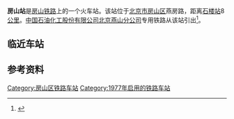 {{Infobox China railway station
|车站名称 = 房山站
|图片 = Fangshan_Railway_Station_(20181205120531).jpg
|图片介绍 = 已改为培训中心的房山火车站站房
|其他名称 = 
|车站拼音 = Fangshan
|英文名称 = Fangshan Railway Station
|车站代码 = 21218<ref>{{cite book|title=中华人民共和国铁路车站代码（GB/T 10302-2010）|publisher=中国标准出版社|year=2010|isbn=155066140495|ignore-isbn-error=true|pages=10}}</ref>
|电报码 = FRP<ref>{{cite book|author=铁道部电子计算技术中心, 铁道部运输局|title=铁路车站站名代码表：TMIS使用|publisher=中国铁道出版社|location=北京|year=1998|isbn=9787113030995|pages=37}}</ref><ref>{{cite book|author=[[中华人民共和国铁道部|中华人民共和国铁道部]]|title=铁路电报站名略号（2012）|publisher=中国铁道出版社|location=北京|year=2012|unified=15113·3468|pages=33}}</ref>
|拼音码 = FSH
|始建时间 = 
|开通运营 = 
|车站位置 = [[北京市|北京市]][[房山区|房山区]][[城关街道_(北京市)|城关街道]]燕房路
|坐标 = {{coord|39|42|23|N|115|59|12|E|display=inline,title}}
|归属 = [[北京铁路局|北京铁路局]]
|线路 = [[房山铁路|房山铁路]]
|车站等级 = 三等站
|月台数目 = 
}}

'''房山站'''是[[房山铁路|房山铁路]]上的一个火车站。该站位于[[北京市|北京市]][[房山区|房山区]]燕房路，距离[[石楼站|石楼站]]8[[公里|公里]]。[[燕山石化|中国石油化工股份有限公司北京燕山分公司]]专用铁路从该站引出<ref>{{cite web|url=http://hyfw.12306.cn/hyinfo/action/FwcszsAction_index?type=1|title=营业站服务信息查询|publisher=[[中国铁路客户服务中心|中国铁路客户服务中心]]|accessdate=2017-12-23|archive-date=2016-11-06|archive-url=https://web.archive.org/web/20161106075157/http://hyfw.12306.cn/hyinfo/action/FwcszsAction_index?type=1|dead-url=no}}</ref>。

==临近车站==
{{start rail box|[[中国铁路|中国铁路]]}}
{{s-inop|[[石楼站|石楼站]]|{{站|琉璃河}}方向}}
{{s-line|[[房山铁路|房山铁路]]<br />← 9km 房山站 3km →}}
{{s-inop|燕化铁运部|以下为燕化专用线}}
{{end box}}

== 参考资料 ==
{{reflist}}

{{China-rail-stub}}
{{Railwaystation-stub}}
{{房山铁路}}
{{北京铁路车站列表}}
 
[[Category:房山区铁路车站|Category:房山区铁路车站]]
[[Category:1977年启用的铁路车站|Category:1977年启用的铁路车站]]